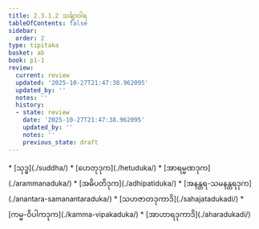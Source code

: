 ```yaml
---
title: 2.3.1.2 သင်္ချာဝါရ
tableOfContents: false
sidebar:
  order: 2
type: tipitaka
basket: ab
book: p1-1
review:
  current: review
  updated: '2025-10-27T21:47:38.962095'
  updated_by: ''
  notes: ''
  history:
  - state: review
    date: '2025-10-27T21:47:38.962095'
    updated_by: ''
    notes: ''
    previous_state: draft
---
```



<ReviewStatus review={frontmatter.review} showDetails={true} />

<HypothesisAnnotation frontmatter={frontmatter} />

<DynamicBreadcrumb />



<TableOfContents book="p1-1" section="2.3.1.2">
* [သုဒ္ဓ](./suddha/)
* [ဟေတုဒုက](./hetuduka/)
* [အာရမ္မဏဒုက](./arammanaduka/)
* [အဓိပတိဒုက](./adhipatiduka/)
* [အနန္တရ-သမနန္တရဒုက](./anantara-samanantaraduka/)
* [သဟဇာတဒုကာဒိ](./sahajatadukadi/)
* [ကမ္မ-ဝိပါကဒုက](./kamma-vipakaduka/)
* [အာဟာရဒုကာဒိ](./aharadukadi/)
</TableOfContents>